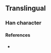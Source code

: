 {{character info}}
==Translingual==

===Han character===
{{Han char|rn=75|rad=木|as=09|sn=13|four=|canj=DSMS|ids=⿰木⿱彐⿰彐彐}}

====References====
* {{Han ref|kx=0542.191|dj=0930.271|hdz=21256.071|uh=698B|ud=27019}}
